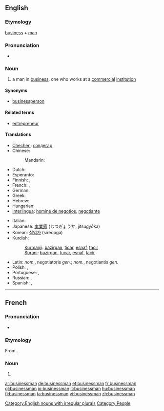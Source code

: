 ==English==
{{wikipedia}}

===Etymology===
[[business]] + [[man]]

===Pronunciation===
* {{audio|en-us-businessman.ogg|Audio (US)}}

===Noun===
{{en-noun|businessmen}}

# a man in [[business]], one who works at a [[commercial]] [[institution]]

====Synonyms====
* [[businessperson]]

====Related terms====
* [[entrepreneur]]

====Translations====
{{trans-top|a man in business, one who works at a commercial institution}}
* [[Chechen]]: [[совдегар]]
* Chinese:
*: Mandarin: {{t-|cmn|商人|tr=shāngrén|sc=Hani}} {{m|f}}
* Dutch: {{t+|nl|zakenman|m}}
* Esperanto: {{t-|eo|aferisto|xs=Esperanto}}
* Finnish: {{t-|fi|liikemies}}, {{t+|fi|bisnesmies}}
* French: {{t+|fr|homme d'affaires|m}},  {{t+|fr|businessman|m}}
* German: {{t-|de|Geschäftsmann|m}}
* Greek: {{t+|el|επιχειρηματίας|m|f|tr=epikhirimatías}}
* Hebrew: {{t|he|איש-עסקים|m|tr=ysh-'asaqym}}
* Hungarian: {{t+|hu|üzletember}}
* [[Interlingua]]: [[homine de negotios]], [[negotiante]]
{{trans-mid}}
* Italian: {{t-|it|uomo d'affari|m}}
* Japanese: [[実業家]] (じつぎょうか, jitsugyōka)
* Korean: [[실업가]] (sireopga)
* Kurdish:
*: [[Kurmanji]]: [[bazirgan]], [[ticar]], [[esnaf]], [[tacir]]
*: [[Sorani]]: [[bazirgan]], [[tucar]], [[esnaf]], [[tacîr]]
* Latin: {{t-|la|negotiator}} ''nom.'', negotiatoris ''gen.''; {{t|la|negotians}} ''nom.'', negotiantis ''gen.''
* Polish: {{t+|pl|biznesmen|m}}, {{t-|pl|przedsiębiorca|m}}
* Portuguese: {{t|pt|empresário|m}}, {{t|pt|homem de negócios|m}}
* Russian: {{t+|ru|предприниматель|m|tr=predprinimátel’}}, {{t+|ru|бизнесмен|m|tr=biznesmén}}
* Spanish: {{t-|es|hombre de negocios|m}}, {{t-|es|empresario|m}}
{{trans-bottom}}

[[Category:English nouns with irregular plurals]]
[[Category:People]]

----

==French==

===Pronunciation===
* {{IPA|/biz.nɛz.man/|lang=fr}}

===Etymology===
From {{etyl|en|fr}}.

===Noun===
{{fr-noun|m|plural=businessmen}}

# {{l|en|businessman}}

[[ar:businessman]]
[[de:businessman]]
[[et:businessman]]
[[fr:businessman]]
[[gl:businessman]]
[[io:businessman]]
[[it:businessman]]
[[hu:businessman]]
[[fi:businessman]]
[[ta:businessman]]
[[vi:businessman]]
[[zh:businessman]]